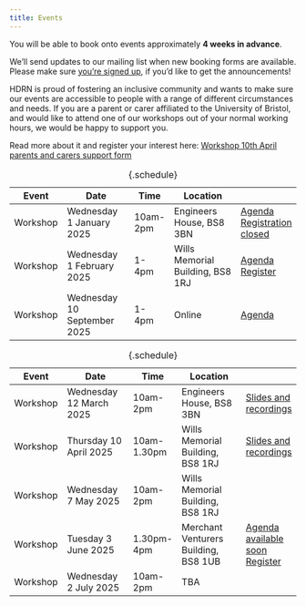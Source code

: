 ```yaml
---
title: Events
---
```


You will be able to book onto events approximately **4 weeks in advance**.

We'll send updates to our mailing list when new booking forms are available.
Please make sure [you're signed up](mailing-list.qmd), if you'd like to get the announcements!

::: {#carers .callout-warning icon=false title='Support for parents and carers' collapse="true"}
HDRN is proud of fostering an inclusive community and wants to make sure our events are accessible to people with a range of different circumstances and needs. If you are a parent or carer affiliated to the University of Bristol, and would like to attend one of our workshops out of your normal working hours, we would be happy to support you.

Read more about it and register your interest here: [Workshop 10th April parents and carers support form](https://forms.office.com/e/uh84hkhDLA)
:::

::: {.content-hidden}
<!--
This is a template event schedule.
Duplicate this content outside the {.content-hidden} block, rather than change this template.
Be sure to keep the `: {.schedule}` at the end, as this improves formatting on phone screens.
-->

Event     | Date                        | Time      | Location                         |
----------|-----------------------------|-----------|----------------------------------|--------------
Workshop  | Wednesday 1  January   2025 | 10am-2pm  | Engineers House, BS8 3BN         | [Agenda](events/w20250101.qmd) [Registration closed](){.btn .btn-sm .disabled}
Workshop  | Wednesday 1  February  2025 | 1-4pm     | Wills Memorial Building, BS8 1RJ | [Agenda](events/w20250102.qmd) [Register](https://forms.office.com/...){.btn .btn-sm .disabled}
Workshop  | Wednesday 10 September 2025 | 1-4pm     | Online                           | [Agenda](events/w20250910.qmd)

: {.schedule}
:::

Event     | Date                        | Time      | Location                         |
----------|-----------------------------|-----------|----------------------------------|--------------
Workshop  | Wednesday 12 March     2025 | 10am-2pm  | Engineers House, BS8 3BN         | [Slides and recordings](events/w20250312.qmd){.btn .btn-sm .btn-primary}
Workshop  | Thursday 10  April    2025 | 10am-1.30pm  | Wills Memorial Building, BS8 1RJ | [Slides and recordings](events/w20250410.qmd){.btn .btn-sm .btn-primary}
Workshop  | Wednesday 7  May       2025 | 10am-2pm  | Wills Memorial Building, BS8 1RJ |
Workshop  | Tuesday   3  June      2025 | 1.30pm-4pm  | Merchant Venturers Building, BS8 1UB | [Agenda available soon](){.btn .btn-sm .disabled} [Register](https://forms.office.com/Pages/ResponsePage.aspx?id=MH_ksn3NTkql2rGM8aQVG5c4cHHowD1Bh1muHc7SPENUMkE4S0xOTUlUUU04MTlEVFRQSENENUcwMC4u){.btn .btn-primary .btn-sm}
Workshop  | Wednesday 2  July      2025 | 10am-2pm  | TBA                              |

: {.schedule}
